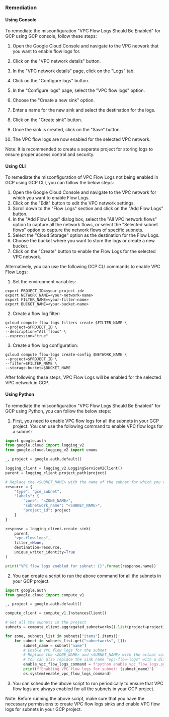 ### Remediation

#### Using Console

To remediate the misconfiguration "VPC Flow Logs Should Be Enabled" for GCP using GCP console, follow these steps:

1. Open the Google Cloud Console and navigate to the VPC network that you want to enable flow logs for.

2. Click on the "VPC network details" button.

3. In the "VPC network details" page, click on the "Logs" tab.

4. Click on the "Configure logs" button.

5. In the "Configure logs" page, select the "VPC flow logs" option.

6. Choose the "Create a new sink" option.

7. Enter a name for the new sink and select the destination for the logs.

8. Click on the "Create sink" button.

9. Once the sink is created, click on the "Save" button.

10. The VPC flow logs are now enabled for the selected VPC network.

Note: It is recommended to create a separate project for storing logs to ensure proper access control and security.

#### Using CLI

To remediate the misconfiguration of VPC Flow Logs not being enabled in GCP using GCP CLI, you can follow the below steps:

1. Open the Google Cloud Console and navigate to the VPC network for which you want to enable Flow Logs.
2. Click on the "Edit" button to edit the VPC network settings.
3. Scroll down to the "Flow Logs" section and click on the "Add Flow Logs" button.
4. In the "Add Flow Logs" dialog box, select the "All VPC network flows" option to capture all the network flows, or select the "Selected subnet flows" option to capture the network flows of specific subnets.
5. Select the "Cloud Storage" option as the destination for the Flow Logs.
6. Choose the bucket where you want to store the logs or create a new bucket.
7. Click on the "Create" button to enable the Flow Logs for the selected VPC network.

Alternatively, you can use the following GCP CLI commands to enable VPC Flow Logs:

1. Set the environment variables:

```
export PROJECT_ID=<your-project-id>
export NETWORK_NAME=<your-network-name>
export FILTER_NAME=<your-filter-name>
export BUCKET_NAME=<your-bucket-name>
```

2. Create a flow log filter:

```
gcloud compute flow-logs filters create $FILTER_NAME \
--project=$PROJECT_ID \
--description="All flows" \
--expression="true"
```

3. Create a flow log configuration:

```
gcloud compute flow-logs create-config $NETWORK_NAME \
--project=$PROJECT_ID \
--filter=$FILTER_NAME \
--storage-bucket=$BUCKET_NAME
```

After following these steps, VPC Flow Logs will be enabled for the selected VPC network in GCP.

#### Using Python

To remediate the misconfiguration "VPC Flow Logs Should Be Enabled" for GCP using Python, you can follow the below steps:

1. First, you need to enable VPC flow logs for all the subnets in your GCP project. You can use the following command to enable VPC flow logs for a subnet:

```python
import google.auth
from google.cloud import logging_v2
from google.cloud.logging_v2 import enums

_, project = google.auth.default()

logging_client = logging_v2.LoggingServiceV2Client()
parent = logging_client.project_path(project)

# Replace the <SUBNET_NAME> with the name of the subnet for which you want to enable VPC flow logs.
resource = {
    "type": "gce_subnet",
    "labels": {
        "zone": "<ZONE_NAME>",
        "subnetwork_name": "<SUBNET_NAME>",
        "project_id": project
    }
}

response = logging_client.create_sink(
    parent, 
    "vpc-flow-logs", 
    filter_=None, 
    destination=resource, 
    unique_writer_identity=True
)

print("VPC flow logs enabled for subnet: {}".format(response.name))
```

2. You can create a script to run the above command for all the subnets in your GCP project.

```python
import google.auth
from google.cloud import compute_v1

_, project = google.auth.default()

compute_client = compute_v1.InstancesClient()

# Get all the subnets in the project
subnets = compute_client.aggregated_subnetworks().list(project=project).execute()

for zone, subnets_list in subnets["items"].items():
    for subnet in subnets_list.get("subnetworks", []):
        subnet_name = subnet["name"]
        # Enable VPC flow logs for the subnet
        # Replace the <ZONE_NAME> and <SUBNET_NAME> with the actual values.
        # You can also replace the sink name "vpc-flow-logs" with a different name.
        enable_vpc_flow_logs_command = f"python enable_vpc_flow_logs.py --zone <ZONE_NAME> --subnet <SUBNET_NAME>"
        print(f"Enabling VPC flow logs for subnet: {subnet_name}")
        os.system(enable_vpc_flow_logs_command)
```

3. You can schedule the above script to run periodically to ensure that VPC flow logs are always enabled for all the subnets in your GCP project.

Note: Before running the above script, make sure that you have the necessary permissions to create VPC flow logs sinks and enable VPC flow logs for subnets in your GCP project.

